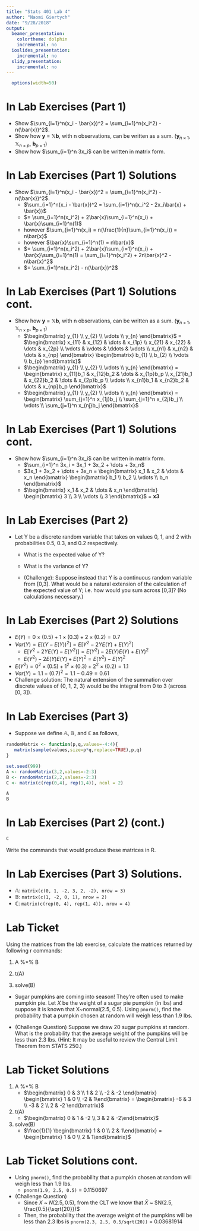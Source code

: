```yaml
---
title: "Stats 401 Lab 4"
author: "Naomi Giertych"
date: "9/28/2018"
output:
  beamer_presentation:
    colortheme: dolphin
    incremental: no
  ioslides_presentation:
    incremental: no
  slidy_presentation:
    incremental: no
---
```


```r
  options(width=50)
```


# In Lab Exercises (Part 1)

- Show $\sum_{i=1}^n(x_i - \bar{x})^2 = \sum_{i=1}^n(x_i^2) - n(\bar{x})^2$.
- Show how **y** = $\mathbb{X}$**b**, with n observations, can be written as a sum. (**y**$_{n\times1}, \mathbb{X}_{n\times{p}}$, **b**$_{p\times1}$)
- Show how $\sum_{i=1}^n 3x_i$ can be written in matrix form.

# In Lab Exercises (Part 1) Solutions

- Show $\sum_{i=1}^n(x_i - \bar{x})^2 = \sum_{i=1}^n(x_i^2) - n(\bar{x})^2$.
\vspace{3mm}
    - $\sum_{i=1}^n(x_i - \bar{x})^2 = \sum_{i=1}^n(x_i^2 - 2x_i\bar{x} + \bar{x})$
\vspace{3mm}
    - $= \sum_{i=1}^n(x_i^2) + 2\bar{x}\sum_{i=1}^n(x_i) + \bar{x}\sum_{i=1}^n(1)$
\vspace{3mm}
    - however $\sum_{i=1}^n(x_i) = n(\frac{1}{n}\sum_{i=1}^n(x_i)) = n\bar{x}$
\vspace{3mm}
    - however $\bar{x}\sum_{i=1}^n(1) = n\bar{x}$
\vspace{3mm}
    - $= \sum_{i=1}^n(x_i^2) + 2\bar{x}\sum_{i=1}^n(x_i) + \bar{x}\sum_{i=1}^n(1) = \sum_{i=1}^n(x_i^2) + 2n\bar{x}^2 - n\bar{x}^2$
\vspace{0.5mm}
    - $= \sum_{i=1}^n(x_i^2) - n(\bar{x})^2$
    
# In Lab Exercises (Part 1) Solutions cont.

- Show how **y** = $\mathbb{X}$**b**, with n observations, can be written as a sum. (**y**$_{n\times1}, \mathbb{X}_{n\times{p}}$, **b**$_{p\times1}$)
    - $\begin{bmatrix} y_{1} \\ y_{2} \\ \vdots \\ y_{n} \end{bmatrix}$
    = $\begin{bmatrix} x_{11} & x_{12} & \dots & x_{1p} \\  x_{21} & x_{22} & \dots & x_{2p} \\ \vdots & \vdots & \ddots & \vdots \\ x_{n1} & x_{n2} & \dots & x_{np} \end{bmatrix}
    \begin{bmatrix} b_{1} \\ b_{2} \\ \vdots \\ b_{p} \end{bmatrix}$
    - $\begin{bmatrix} y_{1} \\ y_{2} \\ \vdots \\ y_{n} \end{bmatrix} = 
    \begin{bmatrix} x_{11}b_1 & x_{12}b_2 & \dots & x_{1p}b_p \\ x_{21}b_1 & x_{22}b_2 & \dots & x_{2p}b_p \\ \vdots \\ x_{n1}b_1 & x_{n2}b_2 & \dots & x_{np}b_p \end{bmatrix}$
    - $\begin{bmatrix} y_{1} \\ y_{2} \\ \vdots \\ y_{n} \end{bmatrix} = \begin{bmatrix} \sum_{j=1}^n x_{1j}b_j \\ \sum_{j=1}^n x_{2j}b_j \\ \vdots \\ \sum_{j=1}^n x_{nj}b_j  \end{bmatrix}$
    
# In Lab Exercises (Part 1) Solutions cont.

- Show how $\sum_{i=1}^n 3x_i$ can be written in matrix form.
    - $\sum_{i=1}^n 3x_i = 3x_1 + 3x_2 + \dots + 3x_n$
    - $3x_1 + 3x_2 + \dots + 3x_n = \begin{bmatrix} x_1 & x_2 & \dots & x_n \end{bmatrix} \begin{bmatrix} b_1 \\ b_2 \\ \vdots \\ b_n \end{bmatrix}$
    - $\begin{bmatrix} x_1 & x_2 & \dots & x_n \end{bmatrix} \begin{bmatrix} 3 \\ 3 \\ \vdots \\ 3 \end{bmatrix}$ = **x3**

# In Lab Exercises (Part 2)

- Let Y be a discrete random variable that takes on values 0, 1, and 2 with probabilities 0.5, 0.3, and 0.2 respectively.

  - What is the expected value of Y?
  - What is the variance of Y?
  
  - (Challenge): Suppose instead that Y is a continuous random variable from [0,3]. What would be a natural extension of the calculation of the expected value of Y; i.e. how would you sum across [0,3]? (No calculations necessary.)
  
# In Lab Exercises (Part 2) Solutions

- $E(Y) = 0 \times (0.5) + 1 \times (0.3) + 2 \times (0.2) = 0.7$
\vspace{3mm}
- $Var(Y) = E[(Y - E(Y))^2] = E[Y^2 - 2YE(Y) + E(Y)^2]$
    - $E[Y^2 - 2YE(Y) - E(Y^2)] = E(Y^2) - 2E(Y)E(Y) + E(Y)^2$
    - $E(Y^2) - 2E(Y)E(Y) + E(Y)^2 = E(Y^2) - E(Y)^2$
\vspace{3mm}
- $E(Y^2) = 0^2 \times (0.5) + 1^2 \times (0.3) + 2^2 \times (0.2) = 1.1$
\vspace{3mm}
- $Var(Y) = 1.1 - (0.7)^2 = 1.1 - 0.49 = 0.61$
\vspace{3mm}
- Challenge solution: The natural extension of the summation over discrete values of {0, 1, 2, 3} would be the integral from 0 to 3 (across [0, 3]).

# In Lab Exercises (Part 3)

- Suppose we define $\mathbb{A}$, $\mathbb{B}$, and $\mathbb{C}$ as follows,
```r
randomMatrix <- function(p,q,values=-4:4){
   matrix(sample(values,size=p*q,replace=TRUE),p,q)
}

set.seed(999)
A <- randomMatrix(3,2,values=-2:3)
B <- randomMatrix(2,2,values=-2:3)
C <- matrix(c(rep(0,4), rep(1,4)), ncol = 2)
```
```r
A
B
```

# In Lab Exercises (Part 2) (cont.)

```r
C
```

Write the commands that would produce these matrices in R.

# In Lab Exercises (Part 3) Solutions.

- $\mathbb{A}$: `matrix(c(0, 1, -2, 3, 2, -2), nrow = 3)`
- $\mathbb{B}$: `matrix(c(1, -2, 0, 1), nrow = 2)`
- $\mathbb{C}$: `matrix(c(rep(0, 4), rep(1, 4)), nrow = 4)`

# Lab Ticket

Using the matrices from the lab exercise, calculate the matrices returned by following r commands:

1. A %*% B

2. t(A)

3. solve(B)

- Sugar pumpkins are coming into season! They're often used to make pumpkin pie. Let $X$ be the weight of a sugar pie pumpkin (in lbs) and suppose it is known that X~normal(2.5, 0.5). Using `pnorm()`, find the probability that a pumpkin chosen at random will weigh less than 1.9 lbs.

- (Challenge Question) Suppose we draw 20 sugar pumpkins at random. What is the probability that the average weight of the pumpkins will be less than 2.3 lbs. (Hint: It may be useful to review the Central Limit Theorem from STATS 250.)

# Lab Ticket Solutions

1. A %*% B
    - $\begin{bmatrix} 0 & 3 \\ 1 & 2 \\ -2 & -2 \end{bmatrix} \begin{bmatrix} 1 & 0 \\ -2 & 1\end{bmatrix} = \begin{bmatrix} -6 & 3 \\ -3 & 2 \\ 2 & -2 \end{bmatrix}$
\vspace{3mm}
2. t(A)
    - $\begin{bmatrix} 0 & 1 & -2 \\ 3 & 2 & -2\end{bmatrix}$
\vspace{3mm}    
3. solve(B)
    - $\frac{1}{1} \begin{bmatrix} 1 & 0 \\ 2 & 1\end{bmatrix} = \begin{bmatrix} 1 & 0 \\ 2 & 1\end{bmatrix}$
    
# Lab Ticket Solutions cont.
    
- Using `pnorm()`, find the probability that a pumpkin chosen at random will weigh less than 1.9 lbs.
    - `pnorm(1.9, 2.5, 0.5)` = 0.1150697

- (Challenge Question)
    - Since $X$ ~ $N(2.5, 0.5)$, from the CLT we know that $\bar{X}$ ~ $N(2.5, \frac{0.5}{\sqrt{20}})$
    - Then, the probability that the average weight of the pumpkins will be less than 2.3 lbs is  `pnorm(2.3, 2.5, 0.5/sqrt(20))` = 0.03681914